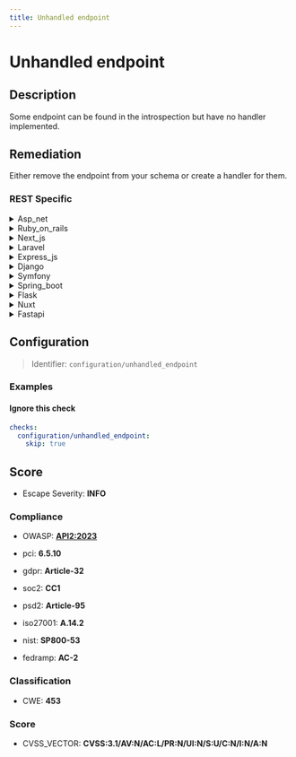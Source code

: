 ```yaml
---
title: Unhandled endpoint
---
```


# Unhandled endpoint

## Description

Some endpoint can be found in the introspection but have no handler implemented.


## Remediation

Either remove the endpoint from your schema or create a handler for them.



### REST Specific

<details>
    <summary>Asp_net</summary>

Ensure that all endpoints defined in the API are properly handled in the ASP.NET routing configuration. Implement appropriate action methods in the controllers for each endpoint, and if an endpoint should not be available, remove it from the API routing table or return a 'Not Implemented' status code.

</details>

<details>
    <summary>Ruby_on_rails</summary>

Ensure that all routes defined in the Rails application have corresponding controller actions implemented. Use route constraints to limit unexpected routes and provide a catch-all route at the bottom of your routes file to handle unmatched requests with a custom 404 error page.

</details>

<details>
    <summary>Next_js</summary>

Ensure that all endpoints defined in the API are properly handled in the Next.js pages or API routes. Implement appropriate request handlers for each endpoint or remove unused endpoints from the introspection system to prevent potential security vulnerabilities.

</details>

<details>
    <summary>Laravel</summary>

Ensure that all routes defined in the Laravel application have corresponding controller methods implemented. Use route:list command to review registered routes and verify that each one has an appropriate handler. Implement middleware to catch any unhandled routes and provide a default response or redirect to a known route.

</details>

<details>
    <summary>Express_js</summary>

Ensure that all defined routes in your Express.js application have corresponding route handlers. For any unhandled endpoints, implement a catch-all route handler to return an appropriate error message, such as 404 Not Found, to the client. Additionally, consider using middleware for logging and monitoring to track these unhandled endpoints and take corrective actions.

</details>

<details>
    <summary>Django</summary>

Ensure that all endpoints defined in your Django application's URL configurations have corresponding view functions or classes implemented. Use Django's built-in 404 error handling to catch any unhandled endpoints and provide a user-friendly error page.

</details>

<details>
    <summary>Symfony</summary>

Ensure that all endpoints defined in the routing configuration have corresponding controller actions implemented. Use Symfony's debug:router console command to list all registered routes and verify that each one is handled properly. If an endpoint is not needed, remove it from the routing configuration to prevent unintended access.

</details>

<details>
    <summary>Spring_boot</summary>

Ensure that all endpoints defined in the Spring Boot application are mapped to appropriate handler methods. If an endpoint is discovered during introspection without a corresponding handler, implement the necessary @RequestMapping or specific mapping annotations like @GetMapping, @PostMapping, etc., to handle the request properly. Additionally, consider using a global @ControllerAdvice to handle unmapped endpoints and provide a default response.

</details>

<details>
    <summary>Flask</summary>

Ensure that all endpoints defined in the Flask application have corresponding view functions. Use the `@app.route` decorator to map URLs to view functions and return appropriate responses. If an endpoint should not be accessible, remove it from the URL map or implement a handler that returns a 404 or 403 status code. Regularly review your routing table and update the handlers as necessary to prevent unhandled endpoints.

</details>

<details>
    <summary>Nuxt</summary>

Ensure that all defined routes in your Nuxt.js application have corresponding page components or server middleware to handle the requests. If an endpoint is not meant to be accessible, remove it from the configuration or set up a catch-all route to handle undefined paths and provide a proper response, such as a 404 error page.

</details>

<details>
    <summary>Fastapi</summary>

Ensure that all endpoints defined in the API documentation are implemented with corresponding request handlers in the FastAPI application. For any endpoints that are currently unhandled, create appropriate route functions with the @app.route decorator, specifying the path, HTTP method, and request handling logic. Additionally, consider implementing a default route handler for undefined routes to return a 404 error with a clear message indicating that the endpoint is not available.

</details>

## Configuration

> Identifier: `configuration/unhandled_endpoint`



### Examples



#### Ignore this check

```yaml
checks:
  configuration/unhandled_endpoint:
    skip: true
```




## Score

- Escape Severity: **<span className="info-severityom">INFO</span>**

### Compliance

- OWASP: **[API2:2023](https://github.com/OWASP/API-Security/blob/master/editions/2023/en/0xa2-broken-authentication.md)**

- pci: **6.5.10**
- gdpr: **Article-32**
- soc2: **CC1**
- psd2: **Article-95**
- iso27001: **A.14.2**
- nist: **SP800-53**
- fedramp: **AC-2**

### Classification

- CWE: **453**




### Score

- CVSS_VECTOR: **CVSS:3.1/AV:N/AC:L/PR:N/UI:N/S:U/C:N/I:N/A:N**


